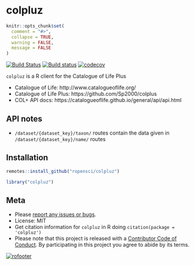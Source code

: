 colpluz
=======

```r
knitr::opts_chunk$set(
  comment = "#>",
  collapse = TRUE,
  warning = FALSE,
  message = FALSE
)
```

<!-- README.md is generated from README.Rmd. Please edit that file -->

[![Build Status](https://travis-ci.com/ropensci/colpluz.svg?branch=master)](https://travis-ci.com/ropensci/colpluz)
[![Build status](https://ci.appveyor.com/api/projects/status/wybrsqmo4kp75a96?svg=true)](https://ci.appveyor.com/project/sckott/colpluz)
[![codecov](https://codecov.io/gh/ropensci/colpluz/branch/master/graph/badge.svg)](https://codecov.io/gh/ropensci/colpluz)

`colpluz` is a R client for the Catalogue of Life Plus

* Catalogue of Life: http://www.catalogueoflife.org/
* Catalogue of Life Plus: https://github.com/Sp2000/colplus
* COL+ API docs: https://catalogueoflife.github.io/general/api/api.html

## API notes

* `/dataset/{dataset_key}/taxon/` routes contain the data given in `/dataset/{dataset_key}/name/` routes

## Installation

```r
remotes::install_github("ropensci/colpluz")
```

```r
library("colpluz")
```

## Meta

* Please [report any issues or bugs](https://github.com/ropensci/colpluz/issues).
* License: MIT
* Get citation information for `colpluz` in R doing `citation(package = 'colpluz')`
* Please note that this project is released with a [Contributor Code of Conduct][coc].
By participating in this project you agree to abide by its terms.

[![rofooter](https://ropensci.org/public_images/github_footer.png)](https://ropensci.org)

[coc]: https://github.com/ropensci/colpluz/blob/master/CODE_OF_CONDUCT.md

